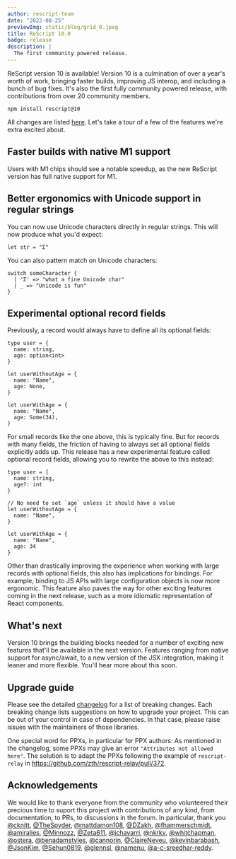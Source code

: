 ```yaml
---
author: rescript-team
date: "2022-08-25"
previewImg: static/blog/grid_0.jpeg
title: ReScript 10.0
badge: release
description: |
  The first community powered release.
---
```


ReScript version 10 is available! Version 10 is a culmination of over a year's worth of work, bringing faster builds, improving JS interop, and including a bunch of bug fixes. It's also the first fully community powered release, with contributions from over 20 community members.

```
npm install rescript@10
```

All changes are listed [here](https://github.com/rescript-lang/rescript-compiler/blob/10.0_release/CHANGELOG.md). Let's take a tour of a few of the features we're extra excited about.

## Faster builds with native M1 support
Users with M1 chips should see a notable speedup, as the new ReScript version has full native support for M1.

## Better ergonomics with Unicode support in regular strings
You can now use Unicode characters directly in regular strings. This will now produce what you'd expect:
```res
let str = "Σ"
```

You can also pattern match on Unicode characters:
```res
switch someCharacter { 
  | 'Σ' => "what a fine Unicode char" 
  | _ => "Unicode is fun" 
}
```

## Experimental optional record fields
Previously, a record would always have to define all its optional fields:
```res
type user = {
  name: string,
  age: option<int>
}

let userWithoutAge = {
  name: "Name",
  age: None,
}

let userWithAge = {
  name: "Name",
  age: Some(34),
}
```
For small records like the one above, this is typically fine. But for records with many fields, the friction of having to always set all optional fields explicitly adds up. This release has a new experimental feature called optional record fields, allowing you to rewrite the above to this instead:

```res
type user = {
  name: string,
  age?: int
}

// No need to set `age` unless it should have a value
let userWithoutAge = {
  name: "Name",
}

let userWithAge = {
  name: "Name",
  age: 34
}
```

Other than drastically improving the experience when working with large records with optional fields, this also has implications for bindings. For example, binding to JS APIs with large configuration objects is now more ergonomic.
This feature also paves the way for other exciting features coming in the next release, such as a more idiomatic representation of React components.

## What's next

Version 10 brings the building blocks needed for a number of exciting new features that'll be available in the next version. Features ranging from native support for async/await, to a new version of the JSX integration, making it leaner and more flexible. You'll hear more about this soon.

## Upgrade guide

Please see the detailed [changelog](https://github.com/rescript-lang/rescript-compiler/blob/10.0_release/CHANGELOG.md) for a list of breaking changes.
Each breaking change lists suggestions on how to upgrade your project.
This can be out of your control in case of dependencies. In that case, please raise issues with the maintainers of those libraries.

One special word for PPXs, in particular for PPX authors: As mentioned in the changelog, some PPXs may give an error `"Attributes not allowed here"`. The solution is to adapt the PPXs following the example of `rescript-relay` in https://github.com/zth/rescript-relay/pull/372.

## Acknowledgements

We would like to thank everyone from the community who volunteered their precious time to suport this project with contributions of any kind, from documentation, to PRs, to discussions in the forum.
In particular, thank you [@cknitt](https://github.com/cknitt), [@TheSpyder](https://github.com/TheSpyder), [@mattdamon108](https://github.com/mattdamon108), [@DZakh](https://github.com/DZakh), [@fhammerschmidt](https://github.com/fhammerschmidt), [@amiralies](https://github.com/amiralies), [@Minnozz](https://github.com/Minnozz), [@Zeta611](https://github.com/Zeta611), [@jchavarri](https://github.com/jchavarri), [@nkrkv](https://github.com/nkrkv), [@whitchapman](https://github.com/whitchapman), [@ostera](https://github.com/ostera), [@benadamstyles](https://github.com/benadamstyles), [@cannorin](https://github.com/cannorin), [@ClaireNeveu](https://github.com/ClaireNeveu), [@kevinbarabash](https://github.com/kevinbarabash), [@JsonKim](https://github.com/JsonKim), [@Sehun0819](https://github.com/Sehun0819), [@glennsl](https://github.com/glennsl), [@namenu](https://github.com/namenu), [@a-c-sreedhar-reddy](https://github.com/a-c-sreedhar-reddy).
